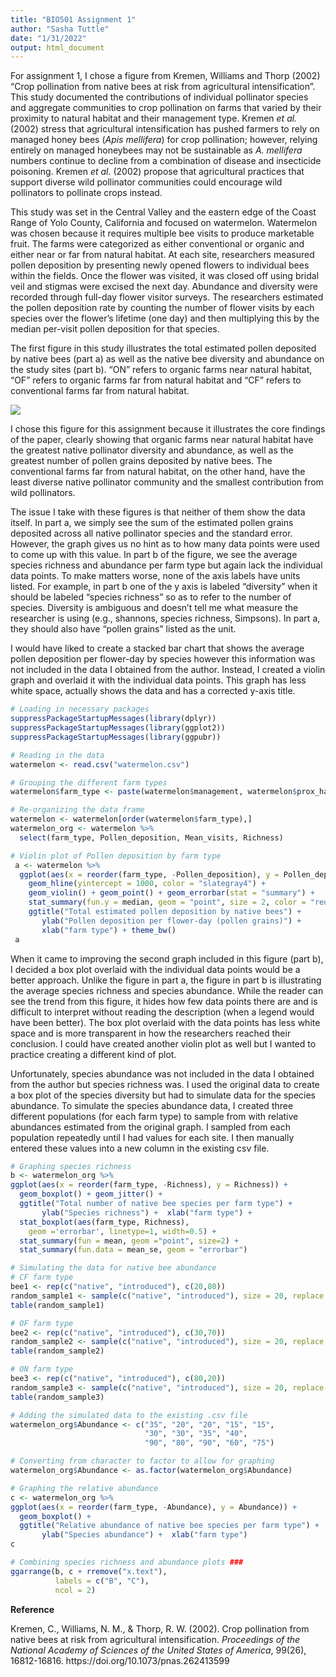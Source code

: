 ```yaml
---
title: "BIO501 Assignment 1"
author: "Sasha Tuttle"
date: "1/31/2022"
output: html_document
---
```


For assignment 1, I chose a figure from Kremen, Williams and Thorp (2002) "Crop pollination from native bees at risk from agricultural intensification". This study documented the contributions of individual pollinator species and aggregate communities to crop pollination on farms that varied by their proximity to natural habitat and their management type. Kremen *et al.* (2002) stress that agricultural intensification has pushed farmers to rely on managed honey bees (*Apis mellifera*) for crop pollination; however, relying entirely on managed honeybees may not be sustainable as *A. mellifera* numbers continue to decline from a combination of disease and insecticide poisoning. Kremen *et al.* (2002) propose that agricultural practices that support diverse wild pollinator communities could encourage wild pollinators to pollinate crops instead.  

This study was set in the Central Valley and the eastern edge of the Coast Range of Yolo County, California and focused on watermelon. Watermelon was chosen because it requires multiple bee visits to produce marketable fruit. The farms were categorized as either conventional or organic and either near or far from natural habitat. At each site, researchers measured pollen deposition by presenting newly opened flowers to individual bees within the fields. Once the flower was visited, it was closed off using bridal veil and stigmas were excised the next day. Abundance and diversity were recorded through full-day flower visitor surveys. The researchers estimated the pollen deposition rate by counting the number of flower visits by each species over the flower's lifetime (one day) and then multiplying this by the median per-visit pollen deposition for that species.  

The first figure in this study illustrates the total estimated pollen deposited by native bees (part a) as well as the native bee diversity and abundance on the study sites (part b). "ON" refers to organic farms near natural habitat, "OF" refers to organic farms far from natural habitat and "CF" refers to conventional farms far from natural habitat. 

![](Claire_figure1.PNG)

I chose this figure for this assignment because it illustrates the core findings of the paper, clearly showing that organic farms near natural habitat have the greatest native pollinator diversity and abundance, as well as the greatest number of pollen grains deposited by native bees. The conventional farms far from natural habitat, on the other hand, have the least diverse native pollinator community and the smallest contribution from wild pollinators.

The issue I take with these figures is that neither of them show the data itself. In part a, we simply see the sum of the estimated pollen grains deposited across all native pollinator species and the standard error. However, the graph gives us no hint as to how many data points were used to come up with this value. In part b of the figure, we see the average species richness and abundance per farm type but again lack the individual data points. To make matters worse, none of the axis labels have units listed. For example, in part b one of the y axis is labeled "diversity" when it should be labeled "species richness" so as to refer to the number of species. Diversity is ambiguous and doesn't tell me what measure the researcher is using (e.g., shannons, species richness, Simpsons). In part a, they should also have "pollen grains" listed as the unit. 

I would have liked to create a stacked bar chart that shows the average pollen deposition per flower-day by species however this information was not included in the data I obtained from the author. Instead, I created a violin graph and overlaid it with the individual data points. This graph has less white space, actually shows the data and has a corrected y-axis title. 

```r
# Loading in necessary packages
suppressPackageStartupMessages(library(dplyr))
suppressPackageStartupMessages(library(ggplot2))
suppressPackageStartupMessages(library(ggpubr))

# Reading in the data 
watermelon <- read.csv("watermelon.csv")

# Grouping the different farm types
watermelon$farm_type <- paste(watermelon$management, watermelon$prox_habitat)

# Re-organizing the data frame
watermelon <- watermelon[order(watermelon$farm_type),]
watermelon_org <- watermelon %>%
  select(farm_type, Pollen_deposition, Mean_visits, Richness)

# Violin plot of Pollen deposition by farm type 
 a <- watermelon %>%
  ggplot(aes(x = reorder(farm_type, -Pollen_deposition), y = Pollen_deposition)) + 
    geom_hline(yintercept = 1000, color = "slategray4") +
    geom_violin() + geom_point() + geom_errorbar(stat = "summary") + 
    stat_summary(fun.y = median, geom = "point", size = 2, color = "red") +
    ggtitle("Total estimated pollen deposition by native bees") +  
       ylab("Pollen deposition per flower-day (pollen grains)") +  
       xlab("farm type") + theme_bw() 
 a

```

When it came to improving the second graph included in this figure (part b), I decided a box plot overlaid with the individual data points would be a better approach. Unlike the figure in part a, the figure in part b is illustrating the average species richness and species abundance. While the reader can see the trend from this figure, it hides how few data points there are and is difficult to interpret without reading the description (when a legend would have been better). The box plot overlaid with the data points has less white space and is more transparent in how the researchers reached their conclusion. I could have created another violin plot as well but I wanted to practice creating a different kind of plot. 

Unfortunately, species abundance was not included in the data I obtained from the author but species richness was. I used the original data to create a box plot of the species diversity but had to simulate data for the species abundance. To simulate the species abundance data, I created three different populations (for each farm type) to sample from with relative abundances estimated from the original graph. I sampled from each population repeatedly until I had values for each site. I then manually entered these values into a new column in the existing csv file. 

```r

# Graphing species richness
b <- watermelon_org %>% 
ggplot(aes(x = reorder(farm_type, -Richness), y = Richness)) +
  geom_boxplot() + geom_jitter() +
  ggtitle("Total number of native bee species per farm type") +  
       ylab("Species richness") +  xlab("farm type") +  
  stat_boxplot(aes(farm_type, Richness), 
    geom ='errorbar', linetype=1, width=0.5) +  
  stat_summary(fun = mean, geom ="point", size=2) + 
  stat_summary(fun.data = mean_se, geom = "errorbar") 

# Simulating the data for native bee abundance 
# CF farm type 
bee1 <- rep(c("native", "introduced"), c(20,80))
random_sample1 <- sample(c("native", "introduced"), size = 20, replace = TRUE, prob = c(0.2,0.8))
table(random_sample1)

# OF farm type
bee2 <- rep(c("native", "introduced"), c(30,70))
random_sample2 <- sample(c("native", "introduced"), size = 20, replace = TRUE, prob = c(0.3,0.7))
table(random_sample2)

# ON farm type 
bee3 <- rep(c("native", "introduced"), c(80,20))
random_sample3 <- sample(c("native", "introduced"), size = 20, replace = TRUE, prob = c(0.8,0.2))
table(random_sample3)

# Adding the simulated data to the existing .csv file
watermelon_org$Abundance <- c("35", "20", "20", "15", "15",
                              "30", "30", "35", "40",
                              "90", "80", "90", "60", "75")

# Converting from character to factor to allow for graphing
watermelon_org$Abundance <- as.factor(watermelon_org$Abundance)

# Graphing the relative abundance
c <- watermelon_org %>% 
ggplot(aes(x = reorder(farm_type, -Abundance), y = Abundance)) +
  geom_boxplot() + 
  ggtitle("Relative abundance of native bee species per farm type") +  
       ylab("Species abundance") +  xlab("farm type") 
c

# Combining species richness and abundance plots ###
ggarrange(b, c + rremove("x.text"),
          labels = c("B", "C"),
          ncol = 2)

```


**Reference**

Kremen, C., Williams, N. M., & Thorp, R. W. (2002). Crop pollination from native bees at risk from agricultural intensification. *Proceedings of the National Academy of Sciences of the United States of America*, 99(26), 16812-16816. https://doi.org/10.1073/pnas.262413599


